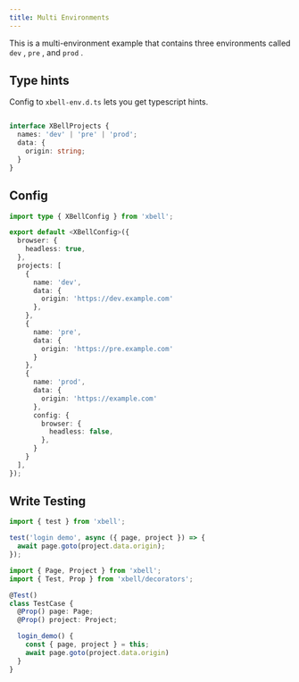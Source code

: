 ```yaml
---
title: Multi Environments
---
```



This is a multi-environment example that contains three environments called `dev` , `pre` , and `prod` .

## Type hints
Config to `xbell-env.d.ts` lets you get typescript hints.
```typescript title="xbell-env.d.ts"

interface XBellProjects {
  names: 'dev' | 'pre' | 'prod';
  data: {
    origin: string;
  }
}
```


## Config
```typescript title="xbell.config.ts"
import type { XBellConfig } from 'xbell';

export default <XBellConfig>({
  browser: {
    headless: true,
  },
  projects: [
    {
      name: 'dev',
      data: {
        origin: 'https://dev.example.com'
      },
    },
    {
      name: 'pre',
      data: {
        origin: 'https://pre.example.com'
      }
    },
    {
      name: 'prod',
      data: {
        origin: 'https://example.com'
      },
      config: {
        browser: {
          headless: false,
        },
      }
    }
  ],
});
```

## Write Testing
<Tabs>
  <TabItem value="standard" label="standard">

  ```typescript title="demo.test.ts"
  import { test } from 'xbell';

  test('login demo', async ({ page, project }) => {
    await page.goto(project.data.origin);
  });
  ```

  </TabItem>

  <TabItem value="classic" label="classic">

  ```typescript title="demo.test.ts"
  import { Page, Project } from 'xbell';
  import { Test, Prop } from 'xbell/decorators';

  @Test()
  class TestCase {
    @Prop() page: Page;
    @Prop() project: Project;

    login_demo() {
      const { page, project } = this;
      await page.goto(project.data.origin)
    }
  }
  ```

  </TabItem>
</Tabs>
